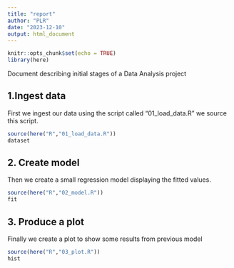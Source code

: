```yaml
---
title: "report"
author: "PLR"
date: "2023-12-10"
output: html_document
---
```


```r
knitr::opts_chunk$set(echo = TRUE)
library(here)
```

Document describing initial stages of a Data Analysis project

## 1.Ingest data

First we ingest our data using the script called "01_load_data.R" we source this script.

```r
source(here("R","01_load_data.R"))
dataset
```

## 2. Create model 

Then we create a small regression model displaying the fitted values.

```r
source(here("R","02_model.R"))
fit
```

## 3. Produce a plot 

Finally we create a plot to show some results from previous model

```r
source(here("R","03_plot.R"))
hist
```
